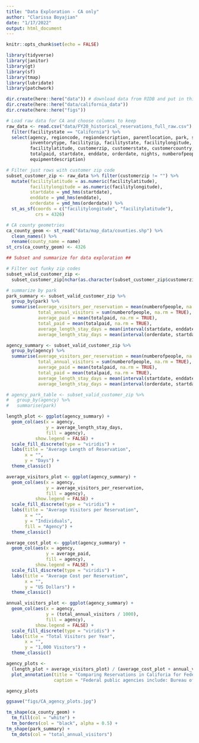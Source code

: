 ```yaml
---
title: "Data Exploration - CA only"
author: "Clarissa Boyajian"
date: "1/17/2022"
output: html_document
---
```


```r

knitr::opts_chunk$set(echo = FALSE)

library(tidyverse)
library(janitor)
library(gt)
library(sf)
library(tmap)
library(lubridate)
library(patchwork)

dir.create(here::here("data")) # download data from RIDB and put in this file
dir.create(here::here("data/california_data"))
dir.create(here::here("figs"))
```

```r
# Load raw data for CA and choose columns to keep
raw_data <- read.csv("data/FY20_historical_reservations_full_raw.csv") %>% 
  filter(facilitystate == "California") %>% 
  select(agency, regioncode, regiondescription, parentlocation, park, sitetype, usetype, 
         inventorytype, facilityzip, facilitystate, facilitylongitude, 
         facilitylatitude, customerzip, customerstate, customercountry, 
         totalpaid, startdate, enddate, orderdate, nights, numberofpeople, 
         equipmentdescription)

# Filter just rows with customer zip code
subset_customer_zip <- raw_data %>% filter(customerzip != "") %>% 
  mutate(facilitylatitude = as.numeric(facilitylatitude),
         facilitylongitude = as.numeric(facilitylongitude),
         startdate = ymd_hms(startdate),
         enddate = ymd_hms(enddate),
         orderdate = ymd_hms(orderdate)) %>% 
  st_as_sf(coords = c("facilitylongitude", "facilitylatitude"),
           crs = 4326)

# CA county geometries
ca_county_geom <- st_read("data/map_data/counties.shp") %>% 
  clean_names() %>% 
  rename(county_name = name)
st_crs(ca_county_geom) <- 4326
```

```r
## Subset and summarize for data exploration ##

# Filter out funky zip codes
subset_valid_customer_zip <- 
  subset_customer_zip[nchar(as.character(subset_customer_zip$customerzip)) == 5, ]

# summarize by park
park_summary <- subset_valid_customer_zip %>% 
  group_by(park) %>% 
  summarise(average_visitors_per_reservation = mean(numberofpeople, na.rm = TRUE),
            total_annual_visitors = sum(numberofpeople, na.rm = TRUE),
            average_paid = mean(totalpaid, na.rm = TRUE),
            total_paid = mean(totalpaid, na.rm = TRUE),
            average_length_stay_days = mean(interval(startdate, enddate) / 60 / 60 / 24, na.rm = TRUE),
            average_length_stay_days = mean(interval(orderdate, startdate) / 60 / 60 / 24, na.rm = TRUE))

agency_summary <- subset_valid_customer_zip %>% 
  group_by(agency) %>% 
  summarise(average_visitors_per_reservation = mean(numberofpeople, na.rm = TRUE),
            total_annual_visitors = sum(numberofpeople, na.rm = TRUE),
            average_paid = mean(totalpaid, na.rm = TRUE),
            total_paid = mean(totalpaid, na.rm = TRUE),
            average_length_stay_days = mean(interval(startdate, enddate) / 60 / 60 / 24, na.rm = TRUE),
            average_length_stay_days = mean(interval(orderdate, startdate) / 60 / 60 / 24, na.rm = TRUE))

# agency_park_table <- subset_valid_customer_zip %>% 
#   group_by(agency) %>% 
#   summarise(park)
```

```r
length_plot <- ggplot(agency_summary) +
  geom_col(aes(x = agency, 
               y = average_length_stay_days, 
               fill = agency),
           show.legend = FALSE) +
  scale_fill_discrete(type = "viridis") +
  labs(title = "Average Length of Reservation",
       x = "",
       y = "Days") +
  theme_classic()

average_visitors_plot <- ggplot(agency_summary) +
  geom_col(aes(x = agency, 
               y = average_visitors_per_reservation, 
               fill = agency),
           show.legend = FALSE) +
  scale_fill_discrete(type = "viridis") +
  labs(title = "Average Visitors per Reservation",
       x = "",
       y = "Individuals",
       fill = "Agency") +
  theme_classic()

average_cost_plot <- ggplot(agency_summary) +
  geom_col(aes(x = agency, 
               y = average_paid, 
               fill = agency),
           show.legend = FALSE) +
  scale_fill_discrete(type = "viridis") +
  labs(title = "Average Cost per Reservation",
       x = "",
       y = "US Dollars") +
  theme_classic()

annual_visitors_plot <- ggplot(agency_summary) +
  geom_col(aes(x = agency, 
               y = (total_annual_visitors / 1000), 
               fill = agency),
           show.legend = FALSE) +
  scale_fill_discrete(type = "viridis") +
  labs(title = "Total Visitors per Year",
       x = "",
       y = "1,000 Visitors") +
  theme_classic()

agency_plots <- 
  (length_plot + average_visitors_plot) / (average_cost_plot + annual_visitors_plot) + 
  plot_annotation(title = "Comparing Reservations in Califoria for Federal Public Lands in 2020",
                  caption = "Federal public agencies include: Bureau of Land Management (BLM), Bureau of Reclamation (BOR), \nNational Park Service (NPS), US Army Corps of Engineers (USACEO, and US Forest Service (USFS.")

agency_plots
```
```r
ggsave("figs/CA_agency_plots.jpg")
```



```r
tm_shape(ca_county_geom) + 
  tm_fill(col = "white") +
  tm_borders(col = "black", alpha = 0.5) +
tm_shape(park_summary) + 
  tm_dots(col = "total_annual_visitors")
```



